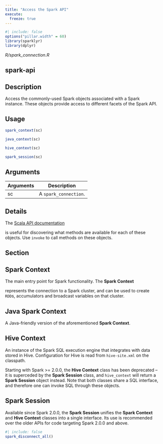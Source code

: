 ```yaml
---
title: "Access the Spark API"
execute:
  freeze: true
---
```


```r
#| include: false
options("pillar.width" = 60)
library(sparklyr) 
library(dplyr)
```

*R/spark_connection.R*

## spark-api

## Description
Access the commonly-used Spark objects associated with a Spark instance. These objects provide access to different facets of the Spark API. 


## Usage
```r
spark_context(sc) 

java_context(sc) 

hive_context(sc) 

spark_session(sc) 
```

## Arguments
|Arguments|Description|
|---|---|
| sc | A `spark_connection`. |

## Details

The [Scala API documentation](https://spark.apache.org/docs/latest/api/scala/)

is useful for discovering what methods are available for each of these objects. Use `invoke` to call methods on these objects. 

## Section

## Spark Context

The main entry point for Spark functionality. The **Spark Context**

represents the connection to a Spark cluster, and can be used to create `RDD`s, accumulators and broadcast variables on that cluster. 

## Java Spark Context

A Java-friendly version of the aforementioned **Spark Context**. 

## Hive Context

An instance of the Spark SQL execution engine that integrates with data stored in Hive. Configuration for Hive is read from `hive-site.xml` on the classpath. 

Starting with Spark >= 2.0.0, the **Hive Context** class has been deprecated -- it is superceded by the **Spark Session** class, and `hive_context` will return a **Spark Session** object instead. Note that both classes share a SQL interface, and therefore one can invoke SQL through these objects. 

## Spark Session

Available since Spark 2.0.0, the **Spark Session** unifies the **Spark Context** and **Hive Context** classes into a single interface. Its use is recommended over the older APIs for code targeting Spark 2.0.0 and above. 






```r
#| include: false
spark_disconnect_all()
```
